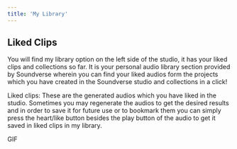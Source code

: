 ```yaml
---
title: 'My Library'
---
```

## Liked Clips

You will find my library option on the left side of the studio, it has your liked clips and collections so far. It is your personal audio library section provided by Soundverse wherein you can find your liked audios form the projects which you have created in the Soundverse studio and collections in a click!

Liked clips: These are the generated audios which you have liked in the studio. Sometimes you may regenerate the audios to get the desired results and in order to save it for future use or to bookmark them you can simply press the heart/like button besides the play button of the audio to get it saved in liked clips in my library.

GIF

